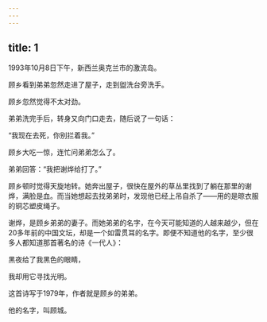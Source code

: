 ```yaml
---
---
---
```

title: 1
---



1993年10月8日下午，新西兰奥克兰市的激流岛。

顾乡看到弟弟忽然走进了屋子，走到盥洗台旁洗手。

顾乡忽然觉得不太对劲。

弟弟洗完手后，转身又向门口走去，随后说了一句话：

“我现在去死，你别拦着我。”

顾乡大吃一惊，连忙问弟弟怎么了。

弟弟回答：“我把谢烨给打了。”

顾乡顿时觉得天旋地转。她奔出屋子，很快在屋外的草丛里找到了躺在那里的谢烨，满脸是血。而当她想起去找弟弟时，发现他已经上吊自杀了——用的是晾衣服的铜芯塑皮绳子。

谢烨，是顾乡弟弟的妻子。而她弟弟的名字，在今天可能知道的人越来越少，但在20多年前的中国文坛，却是一个如雷贯耳的名字。即便不知道他的名字，至少很多人都知道那首著名的诗《一代人》：

黑夜给了我黑色的眼睛，

我却用它寻找光明。

这首诗写于1979年，作者就是顾乡的弟弟。

他的名字，叫顾城。